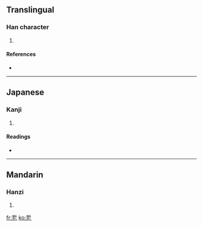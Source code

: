 ==Translingual==

===Han character===
{{Han char|rn=5|rad=乙|as=07|sn=8|four=|canj=手中弓 (QLN)}}

# {{defn|Han|sort=乙07}}

====References====
* {{Han ref|kx=0084.180|dkj=00191|dj=0171.230|hdz=10054.010|uh=4E74|ud=20084}}

----

==Japanese==

===Kanji===
{{ja-kanji|grade=|rs=乙07}}

# {{defn|Japanese}}

====Readings====
* {{ja-readings|on=[[せつ]] (setsu), [[ぜち]] (zechi)|kun=[[ひねる]] (hineru)}}

----

==Mandarin==

===Hanzi===
{{cmn-hanzi|pin=[[xué]] ([[xue2]])|wg=hsüeh<sup>2</sup>}}

# {{defn|Mandarin}}

[[fr:乴]]
[[ko:乴]]